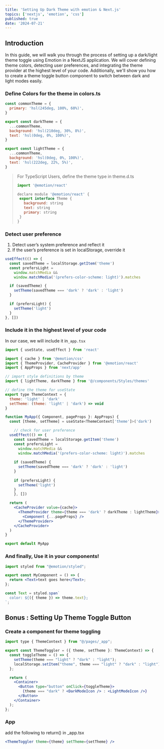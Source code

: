 ```yaml
---
title: 'Setting Up Dark Theme with emotion & Next.js'
topics: ['nextjs', 'emotion', 'css']
published: true
date: '2024-07-21'
---
```


## Introduction

In this guide, we will walk you through the process of setting up a dark/light theme toggle using Emotion in a NextJS application. We will cover defining theme colors, detecting user preferences, and integrating the theme provider at the highest level of your code. Additionally, we'll show you how to create a theme toggle button component to switch between dark and light modes easily.

### Define Colors for the theme in colors.ts

```jsx
const commonTheme = {
  primary: 'hsl(245deg, 100%, 60%)',
}

export const darkTheme = {
  ...commonTheme,
  background: 'hsl(210deg, 30%, 8%)',
  text: 'hsl(0deg, 0%, 100%)',
}

export const lightTheme = {
  ...commonTheme,
  background: 'hsl(0deg, 0%, 100%)',
  text: 'hsl(222deg, 22%, 5%)',
}
```

> For TypeScript Users, define the theme type in theme.d.ts
>
> ```jsx
> import '@emotion/react'
>
> declare module '@emotion/react' {
>  export interface Theme {
>    background: string
>    text: string
>    primary: string
>  }
> }
>```

### Detect user preference

1. Detect user’s system preference and reflect it
2. If the user’s preference is set in localStorage, override it

```jsx
useEffect(() => {
  const savedTheme = localStorage.getItem('theme')
  const prefersLight =
    window.matchMedia &&
    window.matchMedia('(prefers-color-scheme: light)').matches

  if (savedTheme) {
    setTheme(savedTheme === 'dark' ? 'dark' : 'light')
  }

  if (prefersLight) {
    setTheme('light')
  }
}, [])
```

### Include it in the highest level of your code

In our case, we will include it in`_app.tsx`

```jsx
import { useState, useEffect } from 'react'

import { cache } from '@emotion/css'
import { ThemeProvider, CacheProvider } from '@emotion/react'
import { AppProps } from 'next/app'

// import style definitions by theme
import { lightTheme, darkTheme } from '@/components/Styles/themes'

// define the theme for useState
export type ThemeContext = {
  theme: 'light' | 'dark'
  setTheme: (theme: 'light' | 'dark') => void
}

function MyApp({ Component, pageProps }: AppProps) {
  const [theme, setTheme] = useState<ThemeContext['theme']>('dark')

	// check for user preference
  useEffect(() => {
    const savedTheme = localStorage.getItem('theme')
    const prefersLight =
      window.matchMedia &&
      window.matchMedia('(prefers-color-scheme: light)').matches
	
    if (savedTheme) {
      setTheme(savedTheme === 'dark' ? 'dark' : 'light')
    }
	
    if (prefersLight) {
      setTheme('light')
    }
	}, [])

  return (
    <CacheProvider value={cache}>
      <ThemeProvider theme={theme === 'dark' ? darkTheme : lightTheme}>
        <Component {...pageProps} />
      </ThemeProvider>
    </CacheProvider>
  )
}

export default MyApp
```

### And finally, Use it in your components!

```jsx
import styled from "@emotion/styled";

export const MyComponent = () => {
  return <Text>text goes here</Text>;
};

const Text = styled.span`
  color: ${({ theme }) => theme.text};
`;
```

## Bonus : Setting Up Theme Toggle Button

### Create a component for theme toggling

```jsx
import type { ThemeContext } from "@/pages/_app";

export const ThemeToggler = ({ theme, setTheme }: ThemeContext) => {
  const toggleTheme = () => {
    setTheme(theme === "light" ? "dark" : "light");
    localStorage.setItem("theme", theme === "light" ? "dark" : "light");
  };

  return (
    <Container>
      <Button type="button" onClick={toggleTheme}>
        {theme === "dark" ? <DarkModeIcon /> : <LightModeIcon />}
      </Button>
    </Container>
  );
};
```

### App

add the following to return() in _app.tsx

```jsx
<ThemeToggler theme={theme} setTheme={setTheme} />
```